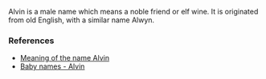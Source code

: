 Alvin is a male name which means a noble friend or elf wine. It is originated from old English, with a similar name Alwyn.

===References===
* [http://baby-names.adoption.com/search/Alvin.html Meaning of the name Alvin]
* [http://www.weddingvendors.com/baby-names/letter/a/page-9/ Baby names - Alvin]

{{stub}}